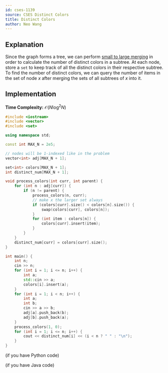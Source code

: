 ```yaml
---
id: cses-1139
source: CSES Distinct Colors
title: Distinct Colors
author: Neo Wang
---
```


## Explanation

Since the graph forms a tree, we can perform
[small to large merging](/plat/merging) in order to calculate the number of
distinct colors in a subtree. At each node, store a `set` to keep track of all
the distinct colors in their respective subtree. To find the number of distinct
colors, we can query the number of items in the set of node $x$ after merging
the sets of all subtrees of $x$ into it.

## Implementation

**Time Complexity:** $\mathcal{O}(N\log^2 N)$

<LanguageSection>

<CPPSection>

```cpp
#include <iostream>
#include <vector>
#include <set>

using namespace std;

const int MAX_N = 2e5;

// nodes will be 1-indexed like in the problem
vector<int> adj[MAX_N + 1];

set<int> colors[MAX_N + 1];
int distinct_num[MAX_N + 1];

void process_colors(int curr, int parent) {
	for (int n : adj[curr]) {
		if (n != parent) {
			process_colors(n, curr);
			// make x the larger set always
			if (colors[curr].size() < colors[n].size()) {
				swap(colors[curr], colors[n]);
			}
			for (int item : colors[n]) {
				colors[curr].insert(item);
			}
		}
	}
	distinct_num[curr] = colors[curr].size();
}

int main() {
	int n;
	cin >> n;
	for (int i = 1; i <= n; i++) {
		int a;
		std::cin >> a;
		colors[i].insert(a);
	}
	for (int i = 1; i < n; i++) {
		int a;
		int b;
		cin >> a >> b;
		adj[a].push_back(b);
		adj[b].push_back(a);
	}
	process_colors(1, 0);
	for (int i = 1; i <= n; i++) {
		cout << distinct_num[i] << (i < n ? " " : "\n");
	}
}
```

</CPPSection>

<PySection>

(if you have Python code)

</PySection>

<JavaSection>

(if you have Java code)

</JavaSection>

</LanguageSection>
